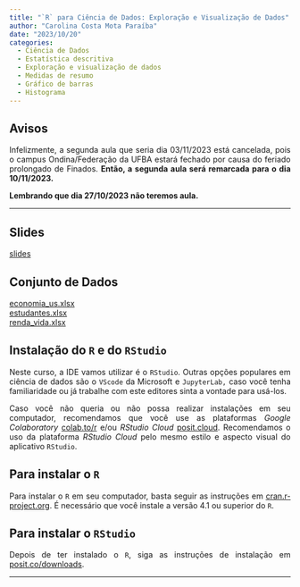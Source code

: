 ```yaml
---
title: "`R` para Ciência de Dados: Exploração e Visualização de Dados"
author: "Carolina Costa Mota Paraíba"
date: "2023/10/20"
categories:
  - Ciência de Dados
  - Estatística descritiva
  - Exploração e visualização de dados
  - Medidas de resumo
  - Gráfico de barras
  - Histograma
---
```


<div style="text-align:justify">

# Avisos

Infelizmente, a segunda aula que seria dia 03/11/2023 está cancelada, pois o campus Ondina/Federação da UFBA estará fechado por causa do feriado prolongado de Finados. **Então, a segunda aula será remarcada para o dia 10/11/2023.**

**Lembrando que dia 27/10/2023 não teremos aula.**

---

## Slides

[slides](aula.pdf){target="_blank"}

## Conjunto de Dados

[economia_us.xlsx](economia_us.xlsx)<br>
[estudantes.xlsx](estudantes.xlsx)<br>
[renda_vida.xlsx](renda_vida.xlsx)

## Instalação do `R` e do `RStudio`

Neste curso, a IDE vamos utilizar é o `RStudio`. Outras opções populares em ciência de dados são o `VScode` da Microsoft e `JupyterLab,` caso você tenha familiaridade ou já trabalhe com este editores sinta a vontade para usá-los.

Caso você não queria ou não possa realizar instalações em seu computador, recomendamos que você use as plataformas *Google Colaboratory* [colab.to/r](https://colab.to/r) e/ou *RStudio Cloud* [posit.cloud](https://posit.cloud/). Recomendamos o uso da plataforma *RStudio Cloud* pelo mesmo estilo e aspecto visual do aplicativo `RStudio`.

## Para instalar o `R`

Para instalar o `R` em seu computador, basta seguir as instruções em [cran.r-project.org](https://cran.r-project.org/). É necessário que você instale a versão 4.1 ou superior do `R`.

## Para instalar o `RStudio`

Depois de ter instalado o `R`, siga as instruções de instalação em [posit.co/downloads](https://posit.co/downloads/).

</div>

---
